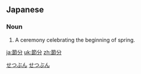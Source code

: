 ==Japanese==
{{wikipedia|lang=ja}}
{{ja-kanjitab|せつ|ぶん|yomi=on}}

===Noun===
{{ja-noun|せつぶん}}

# A ceremony celebrating the beginning of spring.

[[Category:ja:Festivals|せつぶん]]
[[Category:ja:Holidays|せつぶん]]

[[ja:節分]]
[[uk:節分]]
[[zh:節分]]
